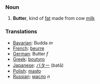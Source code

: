 === Noun ===
#'''Butter''', kind of [[fat]] made from cow [[milk]]

=== Translations ===
*[[Bavarian]]: Budda ''m''
*[[French]]: [[beurre]]
*[[German]]: Butter ''f''
*[[Greek]]: [[boutyro]]
*[[Japanese]]: [[バター]] (batā)
*[[Polish]]: [[masło]]
*[[Russian]]: [[масло]] ''n''
